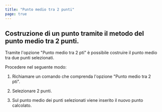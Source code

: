 ```yaml
---
title: "Punto medio tra 2 punti"
page: true
---
```

## Costruzione di un punto tramite il metodo del punto medio tra 2 punti.

Tramite l&#39;opzione &quot;Punto medio tra 2 pti&quot; &#232; possibile costruire il punto medio tra due punti selezionati.

Procedere nel seguente modo:

1. Richiamare un comando che comprenda l&#39;opzione &quot;Punto medio tra 2 pti&quot;.

2. Selezionare 2 punti.

3. Sul punto medio dei punti selezionati viene inserito il nuovo punto calcolato.



